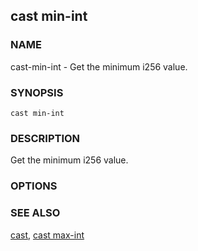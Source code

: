 
## cast min-int

### NAME

cast-min-int - Get the minimum i256 value.

### SYNOPSIS

`cast min-int`

### DESCRIPTION

Get the minimum i256 value.

### OPTIONS

<CommonOptions />

### SEE ALSO

[cast](./cast.md), [cast max-int](./cast-max-int.md)
